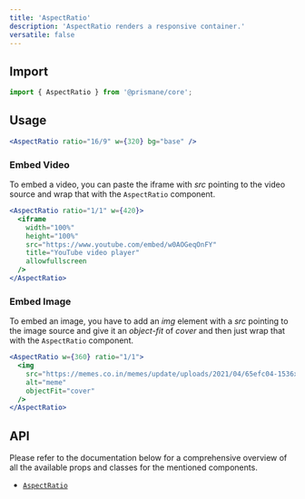 ---
title: 'AspectRatio'
description: 'AspectRatio renders a responsive container.'
versatile: false
---

## Import

```js
import { AspectRatio } from '@prismane/core';
```

## Usage

```jsx preview
<AspectRatio ratio="16/9" w={320} bg="base" />
```

### Embed Video

To embed a video, you can paste the iframe with _src_ pointing to the video source and wrap that with the `AspectRatio` component.

```jsx preview
<AspectRatio ratio="1/1" w={420}>
  <iframe
    width="100%"
    height="100%"
    src="https://www.youtube.com/embed/w0AOGeqOnFY"
    title="YouTube video player"
    allowfullscreen
  />
</AspectRatio>
```

### Embed Image

To embed an image, you have to add an _img_ element with a _src_ pointing to the image source and give it an _object-fit_ of _cover_ and then just wrap that with the `AspectRatio` component.

```jsx preview
<AspectRatio w={360} ratio="1/1">
  <img
    src="https://memes.co.in/memes/update/uploads/2021/04/65efc04-1536x1536.jpg"
    alt="meme"
    objectFit="cover"
  />
</AspectRatio>
```

## API

Please refer to the documentation below for a comprehensive overview of all the available props and classes for the mentioned components.

- [`AspectRatio`](/docs/components-api/aspect-ratio-api)

